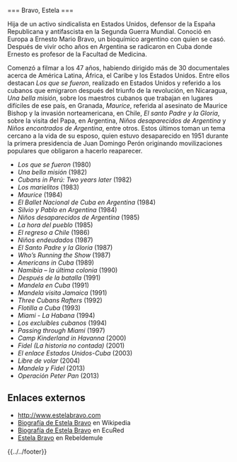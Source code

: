 <noinclude>{{header|1=Estela Bravo}}</noinclude>

<includeonly>=== Bravo, Estela ===</includeonly>

{{header-bio
|wiki=bravo-estela
|nombre y apellidos=Estela Bravo
|apellidos y nombre=Bravo, Estela
|imagen=estela-bravo.jpg
|imagen tamaño=200px
|imagen enlace=
|fecha de nacimiento=8 de junio de 1933
|lugar de nacimiento=Estados Unidos
|fecha de fallecimiento=
|lugar de fallecimiento=
|descripcion=Directora de cine
}}

Hija de un activo sindicalista en Estados Unidos, defensor de la España Republicana y antifascista en la Segunda Guerra Mundial. Conoció en Europa a Ernesto Mario Bravo, un bioquímico argentino con quien se casó. Después de vivir ocho años en Argentina se radicaron en Cuba donde Ernesto es profesor de la Facultad de Medicina.

Comenzó a filmar a los 47 años, habiendo dirigido más de 30 documentales acerca de América Latina, África, el Caribe y los Estados Unidos. Entre ellos destacan ''Los que se fueron'', realizado en Estados Unidos y referido a los cubanos que emigraron después del triunfo de la revolución, en Nicaragua, ''Una bella misión'', sobre los maestros cubanos que trabajan en lugares difíciles de ese país, en Granada, ''Maurice'', referida al asesinato de Maurice Bishop y la invasión norteamericana, en Chile, ''El santo Padre y la Gloria'', sobre la visita del Papa, en Argentina, ''Niños desaparecidos de Argentina'' y ''Niños encontrados de Argentina'', entre otros. Estos últimos toman un tema cercano a la vida de su esposo, quien estuvo desaparecido en 1951 durante la primera presidencia de Juan Domingo Perón originando movilizaciones populares que obligaron a hacerlo reaparecer.

* ''Los que se fueron'' (1980)
* ''Una bella misión'' (1982)
* ''Cubans in Perú: Two years later'' (1982)
* ''Los marielitos'' (1983)
* ''Maurice'' (1984)
* ''El Ballet Nacional de Cuba en Argentina'' (1984)
* ''Silvio y Pablo en Argentina'' (1984)
* ''Niños desaparecidos de Argentina'' (1985)
* ''La hora del pueblo'' (1985)
* ''El regreso a Chile'' (1986)
* ''Niños endeudados'' (1987)
* ''El Santo Padre y la Gloria'' (1987)
* ''Who’s Running the Show'' (1987)
* ''Americans in Cuba'' (1989)
* ''Namibia – la última colonia'' (1990)
* ''Después de la batalla'' (1991)
* ''Mandela en Cuba'' (1991)
* ''Mandela visita Jamaica'' (1991)
* ''Three Cubans Rafters'' (1992)
* ''Flotilla a Cuba'' (1993)
* ''Miami - La Habana'' (1994)
* ''Los excluíbles cubanos'' (1994)
* ''Passing through Miami'' (1997)
* ''Camp Kinderland in Havanna'' (2000)
* ''Fidel (La historia no contada)'' (2001)
* ''El enlace Estados Unidos-Cuba'' (2003)
* ''Libre de volar'' (2004)
* ''Mandela y Fidel'' (2013)
* ''Operación Peter Pan'' (2013) 

== Enlaces externos ==
* [http://www.estelabravo.com http://www.estelabravo.com]
* [https://es.wikipedia.org/wiki/Estela_Bravo Biografía de Estela Bravo] en Wikipedia
* [https://www.ecured.cu/Estela_Bravo Biografía de Estela Bravo] en EcuRed
* [http://www.rebeldemule.org/foro/monograf/tema4368.html Estela Bravo] en Rebeldemule

{{clear}}

<noinclude>{{../../footer}}</noinclude>
